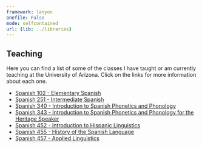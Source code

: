 ```yaml
---
framework: lanyon
onefile: False
mode: selfcontained
url: {lib: ../libraries}
---
```


## Teaching

Here you can find a list of some of the classes I have taught or am currently teaching at the University of Arizona. Click on the links for more information about each one.


- [Spanish 102 - Elementary Spanish][102]  
- [Spanish 251 - Intermediate Spanish][251]  
- [Spanish 340 - Introduction to Spanish Phonetics and Phonology][340]  
- [Spanish 343 - Introduction to Spanish Phonetics and Phonology for the Heritage Speaker][343]  
- [Spanish 452 - Introduction to Hispanic Linguistics][452]  
- [Spanish 455 - History of the Spanish Language][455]  
- [Spanish 457 - Applied Linguistics][457]  

[102]: /span_102/index.html
[251]: /span_251/index.html
[340]: /span_340/index.html
[343]: /span_343/index.html
[452]: /span_452/index.html
[455]: /span_455/index.html
[457]: /span_457/index.html
